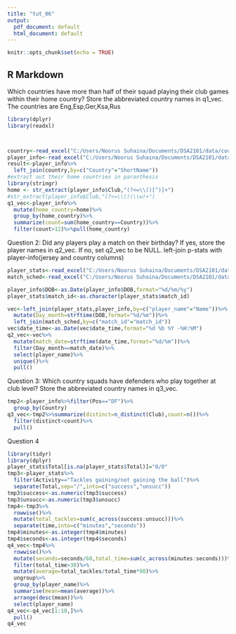 ```yaml
---
title: "tut_06"
output:
  pdf_document: default
  html_document: default
---
```


```r
knitr::opts_chunk$set(echo = TRUE)
```

## R Markdown
Which countries have more than half of their squad playing their club games within their home country?
Store the abbreviated country names in q1_vec.
The countries are Eng,Esp,Ger,Ksa,Rus

```r
library(dplyr)
library(readxl)



country<-read_excel("C:/Users/Noorus Suhaina/Documents/DSA2101/data/country_fifa2018.xlsx")
player_info<-read_excel("C:/Users/Noorus Suhaina/Documents/DSA2101/data/player_info_fifa2018.xlsx")
result<-player_info%>%
  left_join(country,by=c("Country"="ShortName"))
#extract out their home countries in paranthesis
library(stringr)
home <- str_extract(player_info$Club,"(?<=\\()[^)]+")
#str_extract(player_info$Club,"(?<=\\()(\\w)+")
q1_vec<-player_info%>%
  mutate(home_country=home)%>%
  group_by(home_country)%>%
  summarize(count=sum(home_country==Country))%>%
  filter(count>12)%>%pull(home_country)
```

Question 2:
Did any players play a match on their birthday? If yes, store the player names in q2_vec. If no, set
q2_vec to be NULL.
left-join p-stats with player-info(jersey and country columns)
```r
player_stats<-read_excel("C:/Users/Noorus Suhaina/Documents/DSA2101/data/player_stats_fifa2018.xlsx")
match_sched<-read_excel("C:/Users/Noorus Suhaina/Documents/DSA2101/data/match_schedule.xlsx")

player_info$DOB<-as.Date(player_info$DOB,format="%d/%m/%y")
player_stats$match_id<-as.character(player_stats$match_id)

vec<-left_join(player_stats,player_info,by=c("player_name"="Name"))%>%
  mutate(Day_month=strftime(DOB,format="%d/%m"))%>%
  left_join(match_sched,by=c("match_id"="match_id"))
vec$date_time<-as.Date(vec$date_time,format="%d %b %Y -%H:%M")
q2_vec<-vec%>%
  mutate(match_date=strftime(date_time,format="%d/%m"))%>%
  filter(Day_month==match_date)%>%
  select(player_name)%>%
  unique()%>%
  pull()

```


Question 3:
Which country squads have defenders who play together at club level?
Store the abbreviated country names in q3_vec.

```r
tmp2<-player_info%>%filter(Pos=="DF")%>%
  group_by(Country)
q3_vec<-tmp2%>%summarize(distinct=n_distinct(Club),count=n())%>%
  filter(distinct<count)%>%
  pull()
```
Question 4

```r
library(tidyr)
library(dplyr)
player_stats$Total[is.na(player_stats$Total)]="0/0"
tmp3<-player_stats%>%
  filter(Activity=="Tackles gaining/not gaining the ball")%>%
  separate(Total,sep="/",into=c("success","unsucc"))
tmp3$success<-as.numeric(tmp3$success)
tmp3$unsucc<-as.numeric(tmp3$unsucc)
tmp4<-tmp3%>%
  rowwise()%>%
  mutate(total_tackles=sum(c_across(success:unsucc)))%>%
  separate(time,into=c("minutes","seconds"))
tmp4$minutes<-as.integer(tmp4$minutes)
tmp4$seconds<-as.integer(tmp4$seconds)
q4_vec<-tmp4%>%
  rowwise()%>%
  mutate(seconds=seconds/60,total_time=sum(c_across(minutes:seconds)))%>%
  filter(total_time>30)%>%
  mutate(average=total_tackles/total_time*90)%>%
  ungroup%>%
  group_by(player_name)%>%
  summarise(mean=mean(average))%>%
  arrange(desc(mean))%>%
  select(player_name)
q4_vec<-q4_vec[1:10,]%>%
  pull()
q4_vec
```

